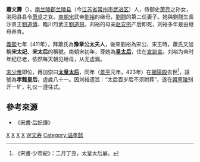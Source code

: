 {{東亞女性歷史人物
|名稱 =萧文寿
|身份 =
|國家 =
|時代 =
|屆數 =
|前任 = 
|繼任 = 
|圖片名稱 =
|圖片大小 =
|圖片說明 =
|姓=
|穆坤= <!--清代八旗满洲人物专用-->
|名=
|姓名=
|字=
|最高職務 =
|封爵 =
|封號 =
|位號=
|位階=
|品階=
|御稱號 =<!--日本皇族之稱號-->
|宮號1 =<!--日本皇族之宮號-->
|宮號2 =<!--朝鮮王族之宮號-->
|封地 =
|湯沐邑 =
|神號 =
|尊號 =
|族裔 = 
|信仰 = <!--指的是宗教信仰-->
|旗籍 =<!--清朝旗人專用-->
|氏族 =
|府邸 =
|世系 = 
|初名 =
|乳名 =<!--日本、朝鮮、琉球以外人物用-->
|幼名 =<!--日本人用-->
|兒名 =<!--朝鮮人用-->
|童名 =<!--琉球人用-->
|小字=
|號=
|法號=
|院號=
|其他名號=
|出生日期=[[晉康帝|晉康帝]]建元元年<br>343年
|出生地點=
|婚年=
|逝世日期=[[宋少帝|宋少帝]]景平元年<br>{{death year and age|423|343}}
|逝世地點=
|諡號=孝懿皇后
|墓葬=
|祠廟=
|父親=封陽縣侯蕭卓
|母親=壽昌縣君趙氏
|夫=孝皇帝[[劉翹|劉翹]]
|婚姻名份=
|夫之父=
|夫之母=
|夫之嫡母=
|夫之元配=
|夫之正室=
|夫之繼室=
|夫之平妻=
|夫之側室=
|兄弟=[[蕭源之|蕭源之]]
|姊妹=
|嫡兄弟=
|嫡姊妹=
|庶兄弟=
|庶姊妹=
|同胞兄弟=
|同胞姊妹=
|異母兄弟=
|異母姊妹=
|異父兄弟=
|異父姊妹=
|繼兄弟=
|繼姊妹=
|子=長沙景王[[劉道憐|劉道憐]]<br>臨川烈武王[[劉道規|劉道規]]
|女=
|養子=
|養女=
|繼子=
|繼女=
|其他親屬 =
|經歷 = 
|著作 =
|注釋=}}
'''蕭文壽'''（{{bd|343年||423年|3月7日|catIdx=H}}），[[南兰陵郡|南兰陵郡]][[兰陵县|兰陵县]]（今[[江苏省|江苏省]][[常州市|常州市]][[武进区|武进区]]）人，侍御史[[萧亮|萧亮]]之孙女，洮阳县县令[[萧卓|萧卓]]之女。[[南朝宋|南朝宋]]武帝[[劉裕|劉裕]]的继母，[[劉翹|劉翹]]的第二任妻子。她與劉翹生長沙景王[[劉道憐|劉道憐]]、臨川烈武王[[劉道規|劉道規]]。刘裕的母亲[[赵安宗|赵安宗]]产后即死，刘裕多年是由继母养育。

[[義熙_(东晋)|義熙]]七年（411年），拜蕭氏為'''豫章公太夫人'''，後來劉裕為宋公、宋王時，蕭氏又加稱'''宋太妃'''、'''宋太后'''的稱號。南朝宋初年，尊她為'''[[皇太后|皇太后]]'''，住在[[宣訓宮|宣訓宮]]。刘裕为帝时年纪已老，依然每天朝见继母，从无虚漏。

[[宋少帝|宋少帝]]即位，再加崇曰'''[[太皇太后|太皇太后]]'''，同年（[[景平|景平]]元年，423年）在[[顯陽殿|顯陽殿]]去世<ref>《宋書·少帝紀》：二月丁丑，太皇太后崩。</ref>，諡號為'''孝懿皇后'''，虛歲八十一。因刘裕遗旨：“太后百岁后不须祔葬”，遂在[[興寧陵|興寧陵]]别开一圹，礼仪一遵往式。

==參考來源==
*《[[宋書|宋書]]·[[s:宋書/卷41|后妃傳]]》
{{南朝皇后}}
[[Category:刘宋皇太后|X]]
[[Category:南北朝太皇太后|X]]
[[Category:刘宋追封皇后|X]]
[[Category:东晋女性人物|X]]
[[Category:兰陵萧氏|W文寿]]
[[Category:谥孝懿|Category:谥孝懿]]